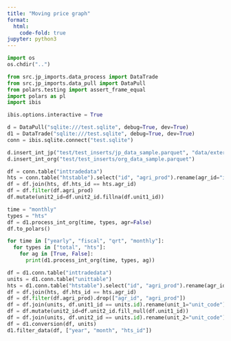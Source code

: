 ```yaml
---
title: "Moving price graph"
format:
  html:
    code-fold: true
jupyter: python3
---
```


```python
import os
os.chdir("..")
```

```python
from src.jp_imports.data_process import DataTrade
from src.jp_imports.data_pull import DataPull
from polars.testing import assert_frame_equal
import polars as pl
import ibis

ibis.options.interactive = True

d = DataPull("sqlite:///test.sqlite", debug=True, dev=True)
d1 = DataTrade("sqlite:///test.sqlite", debug=True, dev=True)
conn = ibis.sqlite.connect("test.sqlite")
```

```python
d.insert_int_jp("test/test_inserts/jp_data_sample.parquet", "data/external/code_agr.json")
d.insert_int_org("test/test_inserts/org_data_sample.parquet")
```

```python
df = conn.table("inttradedata")
hts = conn.table("htstable").select("id", "agri_prod").rename(agr_id="id")
df = df.join(hts, df.hts_id == hts.agr_id)
df = df.filter(df.agri_prod)
df.mutate(unit2_id=df.unit2_id.fillna(df.unit1_id))
```

```python
time = "monthly"
types = "hts"
df = d1.process_int_org(time, types, agr=False)
df.to_polars()
```

```python
for time in ["yearly", "fiscal", "qrt", "monthly"]:
  for types in ["total", "hts"]:
    for ag in [True, False]:
      print(d1.process_int_org(time, types, ag))
```


```python
df = d1.conn.table("inttradedata")
units = d1.conn.table("unittable")
hts = d1.conn.table("htstable").select("id", "agri_prod").rename(agr_id="id")
df = df.join(hts, df.hts_id == hts.agr_id)
df = df.filter(df.agri_prod).drop(["agr_id", "agri_prod"])
df = df.join(units, df.unit1_id == units.id).rename(unit_1="unit_code")
df = df.mutate(unit2_id=df.unit2_id.fill_null(df.unit1_id))
df = df.join(units, df.unit2_id == units.id).rename(unit_2="unit_code")
df = d1.conversion(df, units)
d1.filter_data(df, ["year", "month", "hts_id"])
```